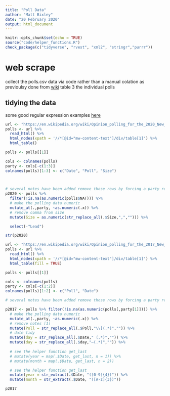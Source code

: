 ```yaml
---
title: "Poll Data"
author: "Matt Bixley"
date: "20 February 2020"
output: html_document
---
```


```r
knitr::opts_chunk$set(echo = TRUE)
source("code/helper_functions.R")
check_package(c("tidyverse", "rvest", "xml2", "stringr","purrr"))

```

# web scrape
collect the polls.csv data via code rather than a manual colation as previoulsy done from [wiki](https://en.wikipedia.org/wiki/Opinion_polling_for_the_2020_New_Zealand_general_election) table 3 the individual polls

## tidying the data
some good regular expression examples [here](https://datascience-enthusiast.com/R/webscraping.html)

```r
url <- "https://en.wikipedia.org/wiki/Opinion_polling_for_the_2020_New_Zealand_general_election"
polls <- url %>% 
  read_html() %>% 
  html_nodes(xpath = '//*[@id="mw-content-text"]/div/table[1]') %>% 
  html_table()

polls <- polls[[1]]

cols <- colnames(polls)
party <- cols[-c(1:3)]
colnames(polls)[1:3] <- c("Date", "Poll", "Size")

    

# several notes have been added remove those rows by forcing a party results to numeric which returns NA for the comments
p2020 <- polls %>% 
  filter(!is.na(as.numeric(polls$NAT))) %>% 
  # make the polling data numeric
  mutate_at(.,party, ~as.numeric(.x)) %>% 
  # remove comma from size
  mutate(Size = as.numeric(str_replace_all(.$Size,",",""))) %>% 

  select(-"Lead")

str(p2020)
```


```r
url <- "https://en.wikipedia.org/wiki/Opinion_polling_for_the_2017_New_Zealand_general_election"
polls <- url %>% 
  read_html() %>% 
  html_nodes(xpath = '//*[@id="mw-content-text"]/div/table[1]') %>% 
  html_table(fill = TRUE) 

polls <- polls[[1]]

cols <- colnames(polls)
party <- cols[-c(1:2)]
colnames(polls)[1:2] <- c("Poll", "Date")

# several notes have been added remove those rows by forcing a party results to numeric which returns NA for the comments

p2017 <- polls %>% filter(!is.na(as.numeric(polls[,party[1]]))) %>% 
  # make the polling data numeric
  mutate_at(.,party, ~as.numeric(.x)) %>% 
  # remove notes [1]
  mutate(Poll = str_replace_all(.$Poll,"\\[(.*)","")) %>% 
  # date tidy
  mutate(day = str_replace_all(.$Date," (.*)","")) %>% 
  mutate(day = str_replace_all(.$day,"–(.*)","")) %>%
  
  # see the helper function get_last
  # mutate(year = map(.$Date, get_last, n = 1)) %>% 
  # mutate(month = map(.$Date, get_last, n = 2))

  # see the helper function get_last
  mutate(year = str_extract(.$Date, "([0-9]{4})")) %>% 
  mutate(month = str_extract(.$Date, "([A-z]{3})"))

p2017

```

